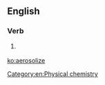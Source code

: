 ==English==

===Verb===
{{en-verb|aerosoliz|ing}}

# {{cx|American spelling|lang=en}} {{alternative form of|aerosolise|lang=en}}

[[Category:en:Physical chemistry]]

[[ko:aerosolize]]